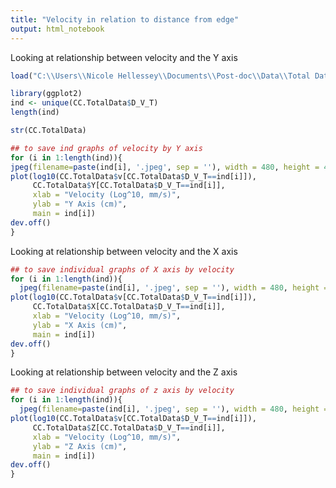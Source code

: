 ```yaml
---
title: "Velocity in relation to distance from edge"
output: html_notebook
---
```


Looking at relationship between velocity and the Y axis

```r
load("C:\\Users\\Nicole Hellessey\\Documents\\Post-doc\\Data\\Total Data Merged File (Sep 20 2023).RData") 

library(ggplot2)
ind <- unique(CC.TotalData$D_V_T)
length(ind)

str(CC.TotalData)

## to save ind graphs of velocity by Y axis
for (i in 1:length(ind)){
jpeg(filename=paste(ind[i], '.jpeg', sep = ''), width = 480, height = 480)
plot(log10(CC.TotalData$v[CC.TotalData$D_V_T==ind[i]]),
     CC.TotalData$Y[CC.TotalData$D_V_T==ind[i]],
     xlab = "Velocity (Log^10, mm/s)",
     ylab = "Y Axis (cm)",
     main = ind[i]) 
dev.off()
}

```


Looking at relationship between velocity and the X axis

```r
## to save individual graphs of X axis by velocity
for (i in 1:length(ind)){
  jpeg(filename=paste(ind[i], '.jpeg', sep = ''), width = 480, height = 480)
plot(log10(CC.TotalData$v[CC.TotalData$D_V_T==ind[i]]),
     CC.TotalData$X[CC.TotalData$D_V_T==ind[i]],
     xlab = "Velocity (Log^10, mm/s)",
     ylab = "X Axis (cm)",
     main = ind[i])
dev.off()
}

```

Looking at relationship between velocity and the Z axis

```r
## to save individual graphs of z axis by velocity
for (i in 1:length(ind)){
  jpeg(filename=paste(ind[i], '.jpeg', sep = ''), width = 480, height = 480)
plot(log10(CC.TotalData$v[CC.TotalData$D_V_T==ind[i]]),
     CC.TotalData$Z[CC.TotalData$D_V_T==ind[i]],
     xlab = "Velocity (Log^10, mm/s)",
     ylab = "Z Axis (cm)",
     main = ind[i])
dev.off()
}

```

```r


```

